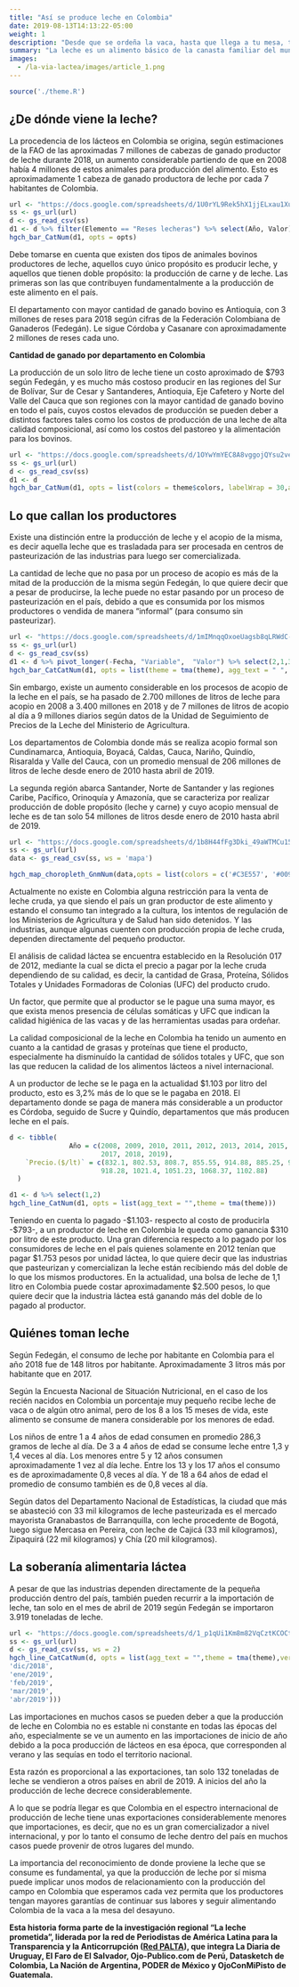 ```yaml
---
title: "Así se produce leche en Colombia"
date: 2019-08-13T14:13:22-05:00
weight: 1
description: "Desde que se ordeña la vaca, hasta que llega a tu mesa, te contamos todo lo que quieres saber sobre la producción de leche en Colombia."
summary: "La leche es un alimento básico de la canasta familiar del mundo entero, rico en proteínas y grasas que hace parte de la dieta de más de 6 mil millones de personas en el mundo, además de ser considerada el producto más consumido en todos los países en desarrollo."
images:
  - /la-via-lactea/images/article_1.png
---
```


```r
source('./theme.R')
```

## ¿De dónde viene la leche?

La procedencia de los lácteos en Colombia se origina, según estimaciones de la FAO de las aproximadas 7 millones de cabezas de ganado productor de leche durante 2018, un aumento considerable partiendo de que en 2008 había 4 millones de estos animales para producción del alimento. Esto es aproximadamente 1 cabeza de ganado productora de leche por cada 7 habitantes de Colombia.

```r
url <- "https://docs.google.com/spreadsheets/d/1U0rYL9Rek5hX1jjELxau1XuAcnzhQT3SBduMMo5jhTE/edit#gid=1713691804"
ss <- gs_url(url)
d <- gs_read_csv(ss)
d1 <- d %>% filter(Elemento == "Reses lecheras") %>% select(Año, Valor)
hgch_bar_CatNum(d1, opts = opts)
```

Debe tomarse en cuenta que existen dos tipos de animales bovinos productores de leche, aquellos cuyo único propósito es producir leche, y aquellos que tienen doble propósito: la producción de carne y de leche. Las primeras son las que contribuyen fundamentalmente a la producción de este alimento en el país.

El departamento con mayor cantidad de ganado bovino es Antioquia, con 3 millones de reses para 2018 según cifras de la Federación Colombiana de Ganaderos (Fedegán). Le sigue Córdoba y Casanare con aproximadamente 2 millones de reses cada uno.

**Cantidad de ganado por departamento en Colombia**

La producción de un solo litro de leche tiene un costo aproximado de $793 según Fedegán, y es mucho más costoso producir en las regiones del Sur de Bolívar, Sur de Cesar y Santanderes, Antioquia, Eje Cafetero y Norte del Valle del Cauca que son regiones con la mayor cantidad de ganado bovino en todo el país, cuyos costos elevados de producción se pueden deber a distintos factores tales como los costos de producción de una leche de alta calidad composicional, así como los costos del pastoreo y la alimentación para los bovinos.

```r
url <- "https://docs.google.com/spreadsheets/d/1OYwYmYEC8A8vggojQYsu2veAZpnemuReye7nf72FTCc/edit#gid=2088413564"
ss <- gs_url(url)
d <- gs_read_csv(ss)
d1 <- d 
hgch_bar_CatNum(d1, opts = list(colors = theme$colors, labelWrap = 30,agg_text = ' ',orientation = "hor", sort = "desc", theme = tma(theme)))
```

## Lo que callan los productores

Existe una distinción entre la producción de leche y el acopio de la misma, es decir aquella leche que es trasladada para ser procesada en centros de pasteurización de las industrias para luego ser comercializada.

La cantidad de leche que no pasa por un proceso de acopio es más de la mitad de la producción de la misma según Fedegán, lo que quiere decir que a pesar de producirse, la leche puede no estar pasando por un proceso de pasteurización en el país, debido a que es consumida por los mismos productores o vendida de manera “informal” (para consumo sin pasteurizar).


```r
url <- "https://docs.google.com/spreadsheets/d/1mIMnqqOxoeUagsb8qLRWdC-er6DQqOxIWvENWEgr4ik/edit#gid=308130934"
ss <- gs_url(url)
d <- gs_read_csv(ss)
d1 <- d %>% pivot_longer(-Fecha, "Variable",  "Valor") %>% select(2,1,3)
hgch_bar_CatCatNum(d1, opts = list(theme = tma(theme), agg_text = " ", verLabel = "Millones de litros" , graphType = "grouped", orientation = "ver", sort = "desc"))

```

Sin embargo, existe un aumento considerable en los procesos de acopio de la leche en el país, se ha pasado de 2.700 millones de litros de leche para acopio en 2008 a 3.400 millones en 2018 y de 7 millones de litros de acopio al día a 9 millones diarios según datos de la Unidad de Seguimiento de Precios de la Leche del Ministerio de Agricultura.

Los departamentos de Colombia donde más se realiza acopio formal son Cundinamarca, Antioquia, Boyacá, Caldas, Cauca, Nariño, Quindío, Risaralda y Valle del Cauca, con un promedio mensual de 206 millones de litros de leche desde enero de 2010 hasta abril de 2019.

La segunda región abarca Santander, Norte de Santander y las regiones Caribe, Pacífico, Orinoquía y Amazonía, que se caracteriza por realizar producción de doble propósito (leche y carne) y cuyo acopio mensual de leche es de tan solo 54 millones de litros desde enero de 2010 hasta abril de 2019.

```r

url <- "https://docs.google.com/spreadsheets/d/1b8H44fFg3Dki_49aWTMCu15smuXZrCZMcEkRfdB5SRU/edit#gid=0"
ss <- gs_url(url)
data <- gs_read_csv(ss, ws = 'mapa')

hgch_map_choropleth_GnmNum(data,opts = list(colors = c('#C3E557', '#009478'), agg_text = "", theme = tma(list(fontFamily = "\"Barlow\"", background = 'transparent', showText = F)), border_color = '#333333'))

```

Actualmente no existe en Colombia alguna restricción para la venta de leche cruda, ya que siendo el país un gran productor de este alimento y estando el consumo tan integrado a la cultura, los intentos de regulación de los Ministerios de Agricultura y de Salud han sido detenidos. Y las industrias, aunque algunas cuenten con producción propia de leche cruda, dependen directamente del pequeño productor.

El análisis de calidad láctea se encuentra establecido en la Resolución 017 de 2012, mediante la cual se dicta el precio a pagar por la leche cruda dependiendo de su calidad, es decir, la cantidad de Grasa, Proteína, Sólidos Totales y Unidades Formadoras de Colonias (UFC) del producto crudo.

Un factor, que permite que al productor se le pague una suma mayor, es que exista menos presencia de células somáticas y UFC que indican la calidad higiénica de las vacas y de las herramientas usadas para ordeñar.

La calidad composicional de la leche en Colombia ha tenido un aumento en cuanto a la cantidad de grasas y proteínas que tiene el producto, especialmente ha disminuído la cantidad de sólidos totales y UFC, que son las que reducen la calidad de los alimentos lácteos a nivel internacional.

A un productor de leche se le paga en la actualidad $1.103 por litro del producto, esto es 3,2% más de lo que se le pagaba en 2018. El departamento donde se paga de manera más considerable a un productor es Córdoba, seguido de Sucre y Quindío, departamentos que más producen leche en el país.


```r
d <- tibble(
               Año = c(2008, 2009, 2010, 2011, 2012, 2013, 2014, 2015, 2016,
                       2017, 2018, 2019),
    `Precio.($/lt)` = c(832.1, 802.53, 808.7, 855.55, 914.88, 885.25, 908.14,
                       918.28, 1021.4, 1051.23, 1068.37, 1102.88)
  )

d1 <- d %>% select(1,2)
hgch_line_CatNum(d1, opts = list(agg_text = "",theme = tma(theme)))

```


Teniendo en cuenta lo pagado -$1.103- respecto al costo de producirla -$793-, a un productor de leche en Colombia le queda como ganancia $310 por litro de este producto. Una gran diferencia respecto a lo pagado por los consumidores de leche en el país quienes solamente en 2012 tenían que pagar $1.753 pesos por unidad láctea, lo que quiere decir que las industrias que pasteurizan y comercializan la leche están recibiendo más del doble de lo que los mismos productores. En la actualidad, una bolsa de leche de 1,1 litro en Colombia puede costar aproximadamente $2.500 pesos, lo que quiere decir que la industria láctea está ganando más del doble de lo pagado al productor.

## Quiénes toman leche

Según Fedegán, el consumo de leche por habitante en Colombia para el año 2018 fue de 148 litros por habitante. Aproximadamente 3 litros más por habitante que en 2017.

Según la Encuesta Nacional de Situación Nutricional, en el caso de los recién nacidos en Colombia un porcentaje muy pequeño recibe leche de vaca o de algún otro animal, pero de los 8 a los 15 meses de vida, este alimento se consume de manera considerable por los menores de edad.

Los niños de entre 1 a 4 años de edad consumen en promedio 286,3 gramos de leche al día. De 3 a 4 años de edad se consume leche entre 1,3 y 1,4 veces al día. Los menores entre 5 y 12 años consumen aproximadamente 1 vez al día leche. Entre los 13 y los 17 años el consumo es de aproximadamente 0,8 veces al día. Y de 18 a 64 años de edad el promedio de consumo también es de 0,8 veces al día.

Según datos del Departamento Nacional de Estadísticas, la ciudad que más se abasteció con 33 mil kilogramos de leche pasteurizada es el mercado mayorista Granabastos de Barranquilla, con leche procedente de Bogotá, luego sigue Mercasa en Pereira, con leche de Cajicá (33 mil kilogramos), Zipaquirá (22 mil kilogramos) y Chía (20 mil kilogramos).


## La soberanía alimentaria láctea

A pesar de que las industrias dependen directamente de la pequeña producción dentro del país, también pueden recurrir a la importación de leche, tan solo en el mes de abril de 2019 según Fedegán se importaron 3.919 toneladas de leche.


```r

url <- "https://docs.google.com/spreadsheets/d/1_p1qUi1Km8m82VqCztKCOCtmhX_DDUp6YSz1qMwYf38/edit#gid=988681191"
ss <- gs_url(url)
d <- gs_read_csv(ss, ws = 2)
hgch_line_CatCatNum(d, opts = list(agg_text = "",theme = tma(theme),verLabel= "Toneladas de leche", order2 = c('nov/2018',
'dic/2018',
'ene/2019',
'feb/2019',
'mar/2019',
'abr/2019')))
```

Las importaciones en muchos casos se pueden deber a que la producción de leche en Colombia no es estable ni constante en todas las épocas del año, especialmente se ve un aumento en las importaciones de inicio de año debido a la poca producción de lácteos en esa época, que corresponden al verano y las sequías en todo el territorio nacional.

Esta razón es proporcional a las exportaciones, tan solo 132 toneladas de leche se vendieron a otros países en abril de 2019. A inicios del año la producción de leche decrece considerablemente.

A lo que se podría llegar es que Colombia en el espectro internacional de producción de leche tiene unas exportaciones considerablemente menores que importaciones, es decir, que no es un gran comercializador a nivel internacional, y por lo tanto el consumo de leche dentro del país en muchos casos puede provenir de otros lugares del mundo.

La importancia del reconocimiento de donde proviene la leche que se consume es fundamental, ya que la producción de leche por sí misma puede implicar unos modos de relacionamiento con la producción del campo en Colombia que esperamos cada vez permita que los productores tengan mayores garantías de continuar sus labores y seguir alimentando Colombia de la vaca a la mesa del desayuno.


**Esta historia forma parte de la investigación regional "La leche prometida", liderada por la red de Periodistas de América Latina para la Transparencia y la Anticorrupción ([Red PALTA](https://www.redpalta.org/)), que integra La Diaria de Uruguay, El Faro de El Salvador, Ojo-Publico.com de Perú, Datasketch de Colombia, La Nación de Argentina, PODER de México y OjoConMiPisto de Guatemala.**
